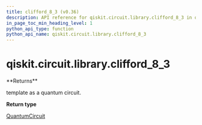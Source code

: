 ```yaml
---
title: clifford_8_3 (v0.36)
description: API reference for qiskit.circuit.library.clifford_8_3 in qiskit v0.36
in_page_toc_min_heading_level: 1
python_api_type: function
python_api_name: qiskit.circuit.library.clifford_8_3
---
```


<span id="qiskit-circuit-library-clifford-8-3" />

# qiskit.circuit.library.clifford\_8\_3

<Function id="qiskit.circuit.library.clifford_8_3" isDedicatedPage={true} github="https://github.com/qiskit/qiskit/tree/stable/0.20/qiskit/circuit/library/templates/clifford/clifford_8_3.py" signature="clifford_8_3()">
  **Returns**

  template as a quantum circuit.

  **Return type**

  [QuantumCircuit](qiskit.circuit.QuantumCircuit "qiskit.circuit.QuantumCircuit")
</Function>

